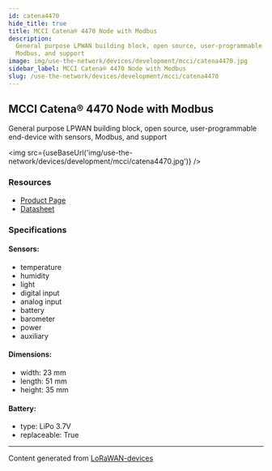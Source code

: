 ```yaml
---
id: catena4470
hide_title: true
title: MCCI Catena® 4470 Node with Modbus
description:
  General purpose LPWAN building block, open source, user-programmable end-device with sensors,
  Modbus, and support
image: img/use-the-network/devices/development/mcci/catena4470.jpg
sidebar_label: MCCI Catena® 4470 Node with Modbus
slug: /use-the-network/devices/development/mcci/catena4470
---
```



## MCCI Catena® 4470 Node with Modbus

General purpose LPWAN building block, open source, user-programmable end-device with sensors,
Modbus, and support

<img src={useBaseUrl('img/use-the-network/devices/development/mcci/catena4470.jpg')} />

### Resources

- [Product Page](https://mcci.io/Catena4470)
- [Datasheet](https://cdn.shopify.com/s/files/1/0873/5104/files/Catena4470-Datasheet.pdf?v=1610942439)

### Specifications

#### Sensors:

- temperature
- humidity
- light
- digital input
- analog input
- battery
- barometer
- power
- auxiliary

#### Dimensions:

- width: 23 mm
- length: 51 mm
- height: 35 mm

#### Battery:

- type: LiPo 3.7V
- replaceable: True

---

Content generated from [LoRaWAN-devices](https://github.com/TheThingsNetwork/lorawan-devices)
